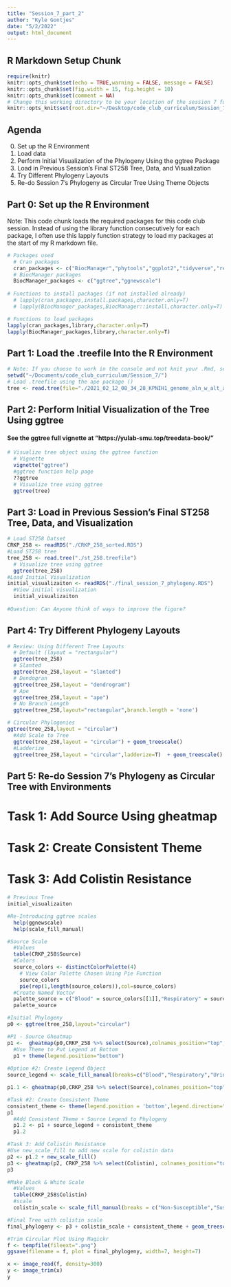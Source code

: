 ```yaml
---
title: "Session_7_part_2"
author: "Kyle Gontjes"
date: "5/2/2022"
output: html_document
---
```


## R Markdown Setup Chunk
```r
require(knitr)
knitr::opts_chunk$set(echo = TRUE,warning = FALSE, message = FALSE)
knitr::opts_chunk$set(fig.width = 15, fig.height = 10)
knitr::opts_chunk$set(comment = NA)
# Change this working directory to be your location of the session 7 folder
knitr::opts_knit$set(root.dir="~/Desktop/code_club_curriculum/Session_7/") 
```

## Agenda
0. Set up the R Environment
1. Load data
2. Perform Initial Visualization of the Phylogeny Using the ggtree Package
3. Load in Previous Session's Final ST258 Tree, Data, and Visualization
4. Try Different Phylogeny Layouts
5. Re-do Session 7's Phylogeny as Circular Tree Using Theme Objects

## Part 0: Set up the R Environment   
Note: This code chunk loads the required packages for this code club session. Instead of using the library function consecutively for each package, I often use this lapply function strategy to load my packages at the start of my R markdown file.
```r
# Packages used 
  # Cran packages
  cran_packages <- c("BiocManager","phytools","ggplot2","tidyverse","readxl","cowplot","printr","randomcoloR","magick")
  # BiocManager packages
  BiocManager_packages <- c("ggtree","ggnewscale")
  
# Functions to install packages (if not installed already)
  # lapply(cran_packages,install.packages,character.only=T)
  # lapply(BiocManager_packages,BiocManager::install,character.only=T)

# Functions to load packages
lapply(cran_packages,library,character.only=T)
lapply(BiocManager_packages,library,character.only=T)
```

## Part 1: Load the .treefile Into the R Environment
```r
# Note: If you choose to work in the console and not knit your .Rmd, set your working directory to YOUR location of the session 7 folder
setwd("~/Documents/code_club_curriculum/Session_7/")
# Load .treefile using the ape package ()
tree <- read.tree(file="./2021_02_12_08_34_28_KPNIH1_genome_aln_w_alt_allele_unmapped.treefile")
```

## Part 2: Perform Initial Visualization of the Tree Using ggtree
#### See the ggtree full vignette at "https://yulab-smu.top/treedata-book/"
```r
# Visualize tree object using the ggtree function
  # Vignette
  vignette("ggtree")
  #ggtree function help page
  ??ggtree
  # Visualize tree using ggtree
  ggtree(tree)
```

## Part 3: Load in Previous Session's Final ST258 Tree, Data, and Visualization
```r
# Load ST258 Datset
CRKP_258 <- readRDS("./CRKP_258_sorted.RDS")
#Load ST258 tree
tree_258 <- read.tree("./st_258.treefile")
  # Visualize tree using ggtree
  ggtree(tree_258)
#Load Initial Visualization
initial_visualizaiton <- readRDS("./final_session_7_phylogeny.RDS")
  #View initial visualization
  initial_visualizaiton
  
#Question: Can Anyone think of ways to improve the figure?
```

## Part 4: Try Different Phylogeny Layouts
```r
# Review: Using Different Tree Layouts
  # Default (layout = "rectangular")
  ggtree(tree_258)
  # Slanted
  ggtree(tree_258,layout = "slanted")
  # Dendogran
  ggtree(tree_258,layout = "dendrogram")
  # Ape
  ggtree(tree_258,layout = "ape")
  # No Branch Length
  ggtree(tree_258,layout="rectangular",branch.length = 'none')

# Circular Phylogenies
ggtree(tree_258,layout = "circular")
  #Add Scale to Tree
  ggtree(tree_258,layout = "circular") + geom_treescale()
  #Ladderize
  ggtree(tree_258,layout = "circular",ladderize=T)  + geom_treescale()
```

## Part 5: Re-do Session 7's Phylogeny as Circular Tree with Environments
# Task 1: Add Source Using gheatmap
# Task 2: Create Consistent Theme
# Task 3: Add Colistin Resistance
```r
# Previous Tree
initial_visualizaiton

#Re-Introducing ggtree scales
  help(ggnewscale)
  help(scale_fill_manual)

#Source Scale
  #Values
  table(CRKP_258$Source)
  #Colors
  source_colors <- distinctColorPalette(4)
    # View Color Palette Chosen Using Pie Function
    source_colors
    pie(rep(1,length(source_colors)),col=source_colors)
  #Create Named Vector
  palette_source = c("Blood" = source_colors[[1]],"Respiratory" = source_colors[[2]],"Urine" = source_colors[[3]],"Wound"=source_colors[[4]])
  palette_source

#Initial Phylogeny
p0 <- ggtree(tree_258,layout="circular")

#P1 - Source Gheatmap
p1 <-  gheatmap(p0,CRKP_258 %>% select(Source),colnames_position="top", colnames_angle=45, colnames_offset_y=0.25, width=.15,hjust=0,font.size=5,color=NA) + scale_fill_manual(values=palette_source,name="Source") + ylim(NA,500) 
  #Use Theme to Put Legend at Bottom
  p1 + theme(legend.position="bottom")
 
#Option #2: Create Legend Object
source_legend <- scale_fill_manual(breaks=c("Blood","Respiratory","Urine","Wound"),values = c(2,3,4,6),labels=c("Blood","Resp","Urine","Wound"),name = "Source",guide = guide_legend(title.position = "top", label.position = "right",ncol=2,order=1))

p1.1 <- gheatmap(p0,CRKP_258 %>% select(Source),colnames_position="top", colnames_angle=45, colnames_offset_y=0.25, width=.15,hjust=0,font.size=5,color=NA) + source_legend + theme(legend.position="bottom") + ylim(NA,500) 

#Task #2: Create Consistent Theme
consistent_theme <- theme(legend.position = 'bottom',legend.direction="horizontal", legend.justification = "center", legend.key = element_rect(colour = c('black')))
p1
  #Add Consistent Theme + Source Legend to Phylogeny
  p1.2 <- p1 + source_legend + consistent_theme
  p1.2

#Task 3: Add Colistin Resistance
#Use new_scale_fill to add new scale for colistin data
p2 <- p1.2 + new_scale_fill()
p3 <- gheatmap(p2, CRKP_258 %>% select(Colistin), colnames_position="top",  colnames_angle=45, colnames_offset_y=0.25, width=.15, hjust=0, font.size=5, offset=.0000055)  + consistent_theme + ylim(NA, 500)
p3

#Make Black & White Scale
  #Values
  table(CRKP_258$Colistin)
  #scale
  colistin_scale <- scale_fill_manual(breaks = c("Non-Susceptible","Susceptible"),values=c("black","white"),labels = c("Non-Susceptible","Susceptible"),name="Resistance Profile",guide = guide_legend(title.position = "top", label.position = "right",nrow=2,order=2))

#Final Tree with colistin scale
final_phylogeny <- p3 + colistin_scale + consistent_theme + geom_treescale(x=.00001,y=-25,offset=1,fontsize=3)

#Trim Circular Plot Using Magickr
f <- tempfile(fileext=".png")
ggsave(filename = f, plot = final_phylogeny, width=7, height=7)

x <- image_read(f, density=300)
y <- image_trim(x)
y
```